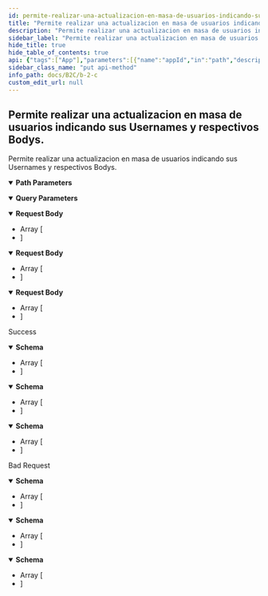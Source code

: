 ```yaml
---
id: permite-realizar-una-actualizacion-en-masa-de-usuarios-indicando-sus-usernames-y-respectivos-bodys
title: "Permite realizar una actualizacion en masa de usuarios indicando sus Usernames y respectivos Bodys."
description: "Permite realizar una actualizacion en masa de usuarios indicando sus Usernames y respectivos Bodys."
sidebar_label: "Permite realizar una actualizacion en masa de usuarios indicando sus Usernames y respectivos Bodys."
hide_title: true
hide_table_of_contents: true
api: {"tags":["App"],"parameters":[{"name":"appId","in":"path","description":"","required":true,"schema":{"type":"string"}},{"name":"api-version","in":"query","schema":{"type":"string"}}],"requestBody":{"description":"","content":{"application/json":{"schema":{"type":"array","items":{"type":"object","properties":{"username":{"type":"string","nullable":true},"data":{"nullable":true}},"additionalProperties":false,"title":"ObjectBulkUpdate"}}},"text/json":{"schema":{"type":"array","items":{"type":"object","properties":{"username":{"type":"string","nullable":true},"data":{"nullable":true}},"additionalProperties":false,"title":"ObjectBulkUpdate"}}},"application/*+json":{"schema":{"type":"array","items":{"type":"object","properties":{"username":{"type":"string","nullable":true},"data":{"nullable":true}},"additionalProperties":false,"title":"ObjectBulkUpdate"}}}}},"responses":{"200":{"description":"Success","content":{"text/plain":{"schema":{"type":"array","items":{"type":"object","properties":{"username":{"type":"string","nullable":true},"jsonData":{"nullable":true}},"additionalProperties":false,"title":"UpdateUserResponse"}}},"application/json":{"schema":{"type":"array","items":{"type":"object","properties":{"username":{"type":"string","nullable":true},"jsonData":{"nullable":true}},"additionalProperties":false,"title":"UpdateUserResponse"}}},"text/json":{"schema":{"type":"array","items":{"type":"object","properties":{"username":{"type":"string","nullable":true},"jsonData":{"nullable":true}},"additionalProperties":false,"title":"UpdateUserResponse"}}}}},"400":{"description":"Bad Request","content":{"text/plain":{"schema":{"type":"array","items":{"type":"object","properties":{"code":{"type":"string","nullable":true},"property":{"type":"string","nullable":true},"message":{"type":"string","nullable":true}},"additionalProperties":false,"title":"Notify"}}},"application/json":{"schema":{"type":"array","items":{"type":"object","properties":{"code":{"type":"string","nullable":true},"property":{"type":"string","nullable":true},"message":{"type":"string","nullable":true}},"additionalProperties":false,"title":"Notify"}}},"text/json":{"schema":{"type":"array","items":{"type":"object","properties":{"code":{"type":"string","nullable":true},"property":{"type":"string","nullable":true},"message":{"type":"string","nullable":true}},"additionalProperties":false,"title":"Notify"}}}}}},"description":"Permite realizar una actualizacion en masa de usuarios indicando sus Usernames y respectivos Bodys.","method":"put","path":"/apps/{appId}/users","security":[{"Bearer":[]}],"securitySchemes":{"Bearer":{"type":"apiKey","description":"JWT Authorization header using the Bearer scheme (Example: 'Bearer 12345abc$lolivera$def......')","name":"Authorization","in":"header"}},"jsonRequestBodyExample":[{"username":"string"}],"info":{"title":"B2C","description":"Web Api B2C_AdminApi","version":"1.0"},"postman":{"name":"Permite realizar una actualizacion en masa de usuarios indicando sus Usernames y respectivos Bodys.","description":{"type":"text/plain"},"url":{"path":["apps",":appId","users"],"host":["{{baseUrl}}"],"query":[{"disabled":false,"key":"api-version","value":""}],"variable":[{"disabled":false,"description":{"content":"(Required) ","type":"text/plain"},"type":"any","value":"","key":"appId"}]},"header":[{"key":"Content-Type","value":"application/json"},{"key":"Accept","value":"text/plain"}],"method":"PUT","body":{"mode":"raw","raw":"\"\"","options":{"raw":{"language":"json"}}}}}
sidebar_class_name: "put api-method"
info_path: docs/B2C/b-2-c
custom_edit_url: null
---
```



## Permite realizar una actualizacion en masa de usuarios indicando sus Usernames y respectivos Bodys.



Permite realizar una actualizacion en masa de usuarios indicando sus Usernames y respectivos Bodys.

<details style={{"marginBottom":"1rem"}} data-collapsed={false} open={true}><summary style={{}}><strong>Path Parameters</strong></summary><div><ul><ParamsItem className={"paramsItem"} param={{"name":"appId","in":"path","description":"","required":true,"schema":{"type":"string"}}}></ParamsItem></ul></div></details><details style={{"marginBottom":"1rem"}} data-collapsed={false} open={true}><summary style={{}}><strong>Query Parameters</strong></summary><div><ul><ParamsItem className={"paramsItem"} param={{"name":"api-version","in":"query","schema":{"type":"string"}}}></ParamsItem></ul></div></details><MimeTabs schemaType={"request"}><TabItem label={"application/json"} value={"application/json"}><details style={{}} data-collapsed={false} open={true}><summary style={{"textAlign":"left"}}><strong>Request Body</strong></summary><div style={{"textAlign":"left","marginLeft":"1rem"}}></div><ul style={{"marginLeft":"1rem"}}><li><div style={{"fontSize":"var(--ifm-code-font-size)","opacity":"0.6","marginLeft":"-.5rem","paddingBottom":".5rem"}}>Array [</div></li><SchemaItem collapsible={false} name={"username"} required={false} schemaName={"string"} qualifierMessage={undefined} schema={{"type":"string","nullable":true}}></SchemaItem><SchemaItem collapsible={false} name={"data"} required={false} schemaName={""} qualifierMessage={undefined} schema={{"nullable":true}}></SchemaItem><li><div style={{"fontSize":"var(--ifm-code-font-size)","opacity":"0.6","marginLeft":"-.5rem"}}>]</div></li></ul></details></TabItem><TabItem label={"text/json"} value={"text/json"}><details style={{}} data-collapsed={false} open={true}><summary style={{"textAlign":"left"}}><strong>Request Body</strong></summary><div style={{"textAlign":"left","marginLeft":"1rem"}}></div><ul style={{"marginLeft":"1rem"}}><li><div style={{"fontSize":"var(--ifm-code-font-size)","opacity":"0.6","marginLeft":"-.5rem","paddingBottom":".5rem"}}>Array [</div></li><SchemaItem collapsible={false} name={"username"} required={false} schemaName={"string"} qualifierMessage={undefined} schema={{"type":"string","nullable":true}}></SchemaItem><SchemaItem collapsible={false} name={"data"} required={false} schemaName={""} qualifierMessage={undefined} schema={{"nullable":true}}></SchemaItem><li><div style={{"fontSize":"var(--ifm-code-font-size)","opacity":"0.6","marginLeft":"-.5rem"}}>]</div></li></ul></details></TabItem><TabItem label={"application/*+json"} value={"application/*+json"}><details style={{}} data-collapsed={false} open={true}><summary style={{"textAlign":"left"}}><strong>Request Body</strong></summary><div style={{"textAlign":"left","marginLeft":"1rem"}}></div><ul style={{"marginLeft":"1rem"}}><li><div style={{"fontSize":"var(--ifm-code-font-size)","opacity":"0.6","marginLeft":"-.5rem","paddingBottom":".5rem"}}>Array [</div></li><SchemaItem collapsible={false} name={"username"} required={false} schemaName={"string"} qualifierMessage={undefined} schema={{"type":"string","nullable":true}}></SchemaItem><SchemaItem collapsible={false} name={"data"} required={false} schemaName={""} qualifierMessage={undefined} schema={{"nullable":true}}></SchemaItem><li><div style={{"fontSize":"var(--ifm-code-font-size)","opacity":"0.6","marginLeft":"-.5rem"}}>]</div></li></ul></details></TabItem></MimeTabs><div><ApiTabs><TabItem label={"200"} value={"200"}><div>

Success

</div><div><MimeTabs schemaType={"response"}><TabItem label={"text/plain"} value={"text/plain"}><SchemaTabs><TabItem label={"Schema"} value={"Schema"}><details style={{}} data-collapsed={false} open={true}><summary style={{"textAlign":"left"}}><strong>Schema</strong></summary><div style={{"textAlign":"left","marginLeft":"1rem"}}></div><ul style={{"marginLeft":"1rem"}}><li><div style={{"fontSize":"var(--ifm-code-font-size)","opacity":"0.6","marginLeft":"-.5rem","paddingBottom":".5rem"}}>Array [</div></li><SchemaItem collapsible={false} name={"username"} required={false} schemaName={"string"} qualifierMessage={undefined} schema={{"type":"string","nullable":true}}></SchemaItem><SchemaItem collapsible={false} name={"jsonData"} required={false} schemaName={""} qualifierMessage={undefined} schema={{"nullable":true}}></SchemaItem><li><div style={{"fontSize":"var(--ifm-code-font-size)","opacity":"0.6","marginLeft":"-.5rem"}}>]</div></li></ul></details></TabItem><TabItem label={"Example (from schema)"} value={"Example (from schema)"}><ResponseSamples responseExample={"[\n  {\n    \"username\": \"string\"\n  }\n]"} language={"json"}></ResponseSamples></TabItem></SchemaTabs></TabItem><TabItem label={"application/json"} value={"application/json"}><SchemaTabs><TabItem label={"Schema"} value={"Schema"}><details style={{}} data-collapsed={false} open={true}><summary style={{"textAlign":"left"}}><strong>Schema</strong></summary><div style={{"textAlign":"left","marginLeft":"1rem"}}></div><ul style={{"marginLeft":"1rem"}}><li><div style={{"fontSize":"var(--ifm-code-font-size)","opacity":"0.6","marginLeft":"-.5rem","paddingBottom":".5rem"}}>Array [</div></li><SchemaItem collapsible={false} name={"username"} required={false} schemaName={"string"} qualifierMessage={undefined} schema={{"type":"string","nullable":true}}></SchemaItem><SchemaItem collapsible={false} name={"jsonData"} required={false} schemaName={""} qualifierMessage={undefined} schema={{"nullable":true}}></SchemaItem><li><div style={{"fontSize":"var(--ifm-code-font-size)","opacity":"0.6","marginLeft":"-.5rem"}}>]</div></li></ul></details></TabItem><TabItem label={"Example (from schema)"} value={"Example (from schema)"}><ResponseSamples responseExample={"[\n  {\n    \"username\": \"string\"\n  }\n]"} language={"json"}></ResponseSamples></TabItem></SchemaTabs></TabItem><TabItem label={"text/json"} value={"text/json"}><SchemaTabs><TabItem label={"Schema"} value={"Schema"}><details style={{}} data-collapsed={false} open={true}><summary style={{"textAlign":"left"}}><strong>Schema</strong></summary><div style={{"textAlign":"left","marginLeft":"1rem"}}></div><ul style={{"marginLeft":"1rem"}}><li><div style={{"fontSize":"var(--ifm-code-font-size)","opacity":"0.6","marginLeft":"-.5rem","paddingBottom":".5rem"}}>Array [</div></li><SchemaItem collapsible={false} name={"username"} required={false} schemaName={"string"} qualifierMessage={undefined} schema={{"type":"string","nullable":true}}></SchemaItem><SchemaItem collapsible={false} name={"jsonData"} required={false} schemaName={""} qualifierMessage={undefined} schema={{"nullable":true}}></SchemaItem><li><div style={{"fontSize":"var(--ifm-code-font-size)","opacity":"0.6","marginLeft":"-.5rem"}}>]</div></li></ul></details></TabItem><TabItem label={"Example (from schema)"} value={"Example (from schema)"}><ResponseSamples responseExample={"[\n  {\n    \"username\": \"string\"\n  }\n]"} language={"json"}></ResponseSamples></TabItem></SchemaTabs></TabItem></MimeTabs></div></TabItem><TabItem label={"400"} value={"400"}><div>

Bad Request

</div><div><MimeTabs schemaType={"response"}><TabItem label={"text/plain"} value={"text/plain"}><SchemaTabs><TabItem label={"Schema"} value={"Schema"}><details style={{}} data-collapsed={false} open={true}><summary style={{"textAlign":"left"}}><strong>Schema</strong></summary><div style={{"textAlign":"left","marginLeft":"1rem"}}></div><ul style={{"marginLeft":"1rem"}}><li><div style={{"fontSize":"var(--ifm-code-font-size)","opacity":"0.6","marginLeft":"-.5rem","paddingBottom":".5rem"}}>Array [</div></li><SchemaItem collapsible={false} name={"code"} required={false} schemaName={"string"} qualifierMessage={undefined} schema={{"type":"string","nullable":true}}></SchemaItem><SchemaItem collapsible={false} name={"property"} required={false} schemaName={"string"} qualifierMessage={undefined} schema={{"type":"string","nullable":true}}></SchemaItem><SchemaItem collapsible={false} name={"message"} required={false} schemaName={"string"} qualifierMessage={undefined} schema={{"type":"string","nullable":true}}></SchemaItem><li><div style={{"fontSize":"var(--ifm-code-font-size)","opacity":"0.6","marginLeft":"-.5rem"}}>]</div></li></ul></details></TabItem><TabItem label={"Example (from schema)"} value={"Example (from schema)"}><ResponseSamples responseExample={"[\n  {\n    \"code\": \"string\",\n    \"property\": \"string\",\n    \"message\": \"string\"\n  }\n]"} language={"json"}></ResponseSamples></TabItem></SchemaTabs></TabItem><TabItem label={"application/json"} value={"application/json"}><SchemaTabs><TabItem label={"Schema"} value={"Schema"}><details style={{}} data-collapsed={false} open={true}><summary style={{"textAlign":"left"}}><strong>Schema</strong></summary><div style={{"textAlign":"left","marginLeft":"1rem"}}></div><ul style={{"marginLeft":"1rem"}}><li><div style={{"fontSize":"var(--ifm-code-font-size)","opacity":"0.6","marginLeft":"-.5rem","paddingBottom":".5rem"}}>Array [</div></li><SchemaItem collapsible={false} name={"code"} required={false} schemaName={"string"} qualifierMessage={undefined} schema={{"type":"string","nullable":true}}></SchemaItem><SchemaItem collapsible={false} name={"property"} required={false} schemaName={"string"} qualifierMessage={undefined} schema={{"type":"string","nullable":true}}></SchemaItem><SchemaItem collapsible={false} name={"message"} required={false} schemaName={"string"} qualifierMessage={undefined} schema={{"type":"string","nullable":true}}></SchemaItem><li><div style={{"fontSize":"var(--ifm-code-font-size)","opacity":"0.6","marginLeft":"-.5rem"}}>]</div></li></ul></details></TabItem><TabItem label={"Example (from schema)"} value={"Example (from schema)"}><ResponseSamples responseExample={"[\n  {\n    \"code\": \"string\",\n    \"property\": \"string\",\n    \"message\": \"string\"\n  }\n]"} language={"json"}></ResponseSamples></TabItem></SchemaTabs></TabItem><TabItem label={"text/json"} value={"text/json"}><SchemaTabs><TabItem label={"Schema"} value={"Schema"}><details style={{}} data-collapsed={false} open={true}><summary style={{"textAlign":"left"}}><strong>Schema</strong></summary><div style={{"textAlign":"left","marginLeft":"1rem"}}></div><ul style={{"marginLeft":"1rem"}}><li><div style={{"fontSize":"var(--ifm-code-font-size)","opacity":"0.6","marginLeft":"-.5rem","paddingBottom":".5rem"}}>Array [</div></li><SchemaItem collapsible={false} name={"code"} required={false} schemaName={"string"} qualifierMessage={undefined} schema={{"type":"string","nullable":true}}></SchemaItem><SchemaItem collapsible={false} name={"property"} required={false} schemaName={"string"} qualifierMessage={undefined} schema={{"type":"string","nullable":true}}></SchemaItem><SchemaItem collapsible={false} name={"message"} required={false} schemaName={"string"} qualifierMessage={undefined} schema={{"type":"string","nullable":true}}></SchemaItem><li><div style={{"fontSize":"var(--ifm-code-font-size)","opacity":"0.6","marginLeft":"-.5rem"}}>]</div></li></ul></details></TabItem><TabItem label={"Example (from schema)"} value={"Example (from schema)"}><ResponseSamples responseExample={"[\n  {\n    \"code\": \"string\",\n    \"property\": \"string\",\n    \"message\": \"string\"\n  }\n]"} language={"json"}></ResponseSamples></TabItem></SchemaTabs></TabItem></MimeTabs></div></TabItem></ApiTabs></div>
      